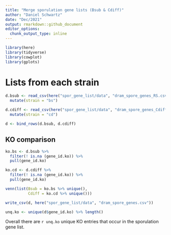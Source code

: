 ```yaml
---
title: "Merge sporulation gene lists (Bsub & Cdiff)"
author: "Daniel Schwartz"
date: "Dec/2021"
output: rmarkdown::github_document
editor_options: 
  chunk_output_type: inline
---
```


```r
library(here)
library(tidyverse)
library(cowplot)
library(gplots)
```

# Lists from each strain

```r
d.bsub <- read_csv(here("spor_gene_list/data", "dram_spore_genes_RS.csv")) %>% 
  mutate(strain = "bs")

d.cdiff <- read_csv(here("spor_gene_list/data", "dram_spore_genes_Cdiff.csv")) %>% 
  mutate(strain = "cd")

d <- bind_rows(d.bsub, d.cdiff)

```


## KO comparison 

```r
ko.bs <- d.bsub %>% 
  filter(! is.na (gene_id.ko)) %>% 
  pull(gene_id.ko)

ko.cd <- d.cdiff %>% 
  filter(! is.na (gene_id.ko)) %>% 
  pull(gene_id.ko)

venn(list(Bsub = ko.bs %>% unique(),
          Cdiff = ko.cd %>% unique()))

```

```r

write_csv(d, here("spor_gene_list/data", "dram_spore_genes.csv"))

unq.ko <- unique(d$gene_id.ko) %>% length()
```

Overall there are `r unq.ko` unique KO entries that occur in the sporulation gene list.
